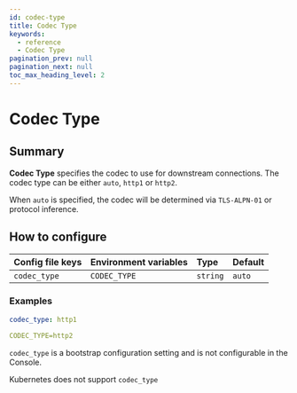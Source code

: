 ```yaml
---
id: codec-type
title: Codec Type
keywords:
  - reference
  - Codec Type
pagination_prev: null
pagination_next: null
toc_max_heading_level: 2
---
```



# Codec Type

## Summary

**Codec Type** specifies the codec to use for downstream connections. The codec type can be either `auto`, `http1` or `http2`.

When `auto` is specified, the codec will be determined via `TLS-ALPN-01` or protocol inference.

## How to configure

<Tabs>
<TabItem value="Core" label="Core">

| **Config file keys** | **Environment variables** | **Type** | **Default** |
| :------------------- | :------------------------ | :------- | :---------- |
| `codec_type`         | `CODEC_TYPE`              | `string` | `auto`      |

### Examples

```yaml
codec_type: http1
```

```yaml
CODEC_TYPE=http2
```

</TabItem>
<TabItem value="Enterprise" label="Enterprise">

`codec_type` is a bootstrap configuration setting and is not configurable in the Console.

</TabItem>
<TabItem value="Kubernetes" label="Kubernetes">

Kubernetes does not support `codec_type`

</TabItem>
</Tabs>
